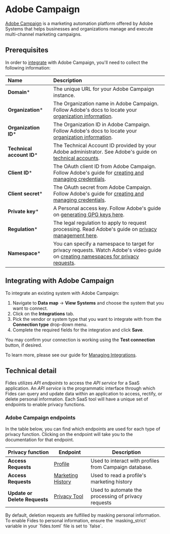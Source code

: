 
# Adobe Campaign
[Adobe Campaign](https://business.adobe.com/products/campaign/adobe-campaign.html) is a marketing automation platform offered by Adobe Systems that helps businesses and organizations manage and execute multi-channel marketing campaigns. 

## Prerequisites

In order to [integrate](/user-guides/integrations) with Adobe Campaign, you'll need to collect the following information:

| Name                       | Description                                                                                                                             |
| :------------------------- | :-------------------------------------------------------------------------------------------------------------------------------------- |
| **Domain***                 | The unique URL for your Adobe Campaign instance. |
| **Organization***           | The Organization name in Adobe Campaign. Follow Adobe's docs to locate your [organization information](https://experienceleague.adobe.com/docs/core-services/interface/administration/organizations.html). |
| **Organization ID***        | The Organization ID in Adobe Campaign. Follow Adobe's docs to locate your [organization information](https://experienceleague.adobe.com/docs/core-services/interface/administration/organizations.html?lang=en#concept_EA8AEE5B02CF46ACBDAD6A8508646255). |
| **Technical account ID***   | The Technical Account ID provided by your Adobe administrator. See Adobe's guide on [technical accounts](https://helpx.adobe.com/sign/using/sign-technical-accounts.html).  |
| **Client ID***              | The OAuth client ID from Adobe Campaign. Follow Adobe's guide for [creating and managing credentials](https://developer.adobe.com/developer-console/docs/guides/credentials/). |
| **Client secret***          | The OAuth secret from Adobe Campaign. Follow Adobe's guide for [creating and managing credentials](https://developer.adobe.com/developer-console/docs/guides/credentials/). |
| **Private key***            | A Personal access key. Follow Adobe's guide on [generating GPG keys here](https://experienceleague.adobe.com/docs/control-panel/using/instances-settings/gpg-keys-management.html?lang=en). |
| **Regulation***             | The legal regulation to apply to request processing. Read Adobe's guide on [privacy management here](https://experienceleague.adobe.com/docs/campaign-classic/using/getting-started/privacy/privacy-management.html?lang=en). |
| **Namespace***              | You can specify a namespace to target for privacy requests. Watch Adobe's video guide on [creating namespaces for privacy requests](https://experienceleague.adobe.com/docs/campaign-standard-learn/tutorials/privacy/namespaces-for-privacy-requests.html?lang=en). |

## Integrating with Adobe Campaign
To integrate an existing system with Adobe Campaign: 

1. Navigate to **Data map** → **View Systems** and choose the system that you want to connect.
2. Click on the **Integrations** tab.
3. Pick the vendor or system type that you want to integrate with from the **Connection type** drop-down menu.
4. Complete the required fields for the integration and click **Save**. 

You may confirm your connection is working using the **Test connection** button, if desired.

To learn more, please see our guide for [Managing Integrations](/user-guides/integrations/manage-integrations).

## Technical detail 

Fides utilizes _API endpoints_ to access the _API service_ for a SaaS application. An _API service_ is the programmatic interface through which Fides can query and update data within an application to access, rectify, or delete personal information. Each SaaS tool will have a unique set of endpoints to enable privacy functions. 

### Adobe Campaign endpoints
In the table below, you can find which endpoints are used for each type of privacy function. Clicking on the endpoint will take you to the documentation for that endpoint.

| Privacy function | Endpoint | Description |
|----|----|----|
| **Access Requests** | [Profile](https://experienceleague.adobe.com/docs/campaign-standard/using/working-with-apis/global-concepts/endpoints.html?lang=en) | Used to interact with profiles from Campaign database. | 
| **Access Requests** | [Marketing History](https://experienceleague.adobe.com/docs/campaign-standard/using/working-with-apis/global-concepts/endpoints.html?lang=en) | Used to read a profile's marketing history |
| **Update or Delete Requests** | [Privacy Tool](https://experienceleague.adobe.com/docs/campaign-standard/using/working-with-apis/global-concepts/endpoints.html?lang=en) | Used to automate the processing of privacy requests |


<Callout type="info" emoji="">
By default, deletion requests are fulfilled by masking personal information. To enable Fides to personal information, ensure the `masking_strict` variable in your `fides.toml` file is set to `false`.
</Callout>